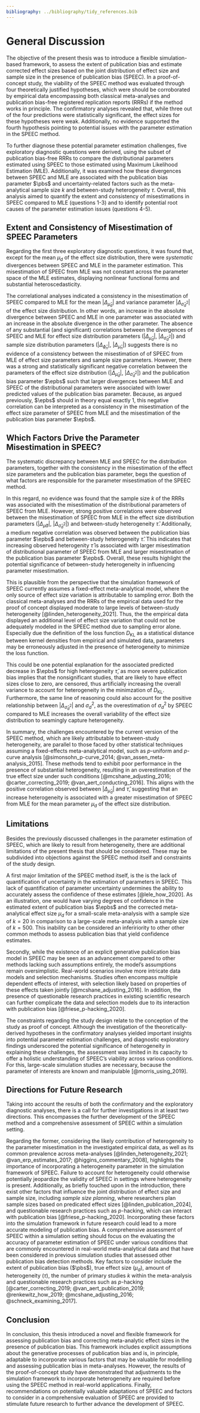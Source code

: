 ```yaml
---
bibliography: ../bibliography/tidy_references.bib
---
```


# General Discussion

The objective of the present thesis was to introduce a flexible simulation-based framework, to assess the extent of publication bias and estimate corrected effect sizes based on the joint distribution of effect size and sample size in the presence of publication bias (SPEEC). In a proof-of-concept study, the viability of the SPEEC method was evaluated through four theoretically justified hypotheses, which were should be corroborated by empirical data encompassing both classical meta-analyses and publication bias-free registered replication reports (RRRs) if the method works in principle. The confirmatory analyses revealed that, while three out of the four predictions were statistically significant, the effect sizes for these hypotheses were weak. Additionally, no evidence supported the fourth hypothesis pointing to potential issues with the parameter estimation in the SPEEC method.

To further diagnose these potential parameter estimation challenges, five exploratory diagnostic questions were derived, using the subset of publication bias-free RRRs to compare the distributional parameters estimated using SPEEC to those estimated using Maximum Likelihood Estimation (MLE). Additionally, it was examined how these divergences between SPEEC and MLE are associated with the publication bias parameter $\pbs$ and uncertainty-related factors such as the meta-analytical sample size $k$ and between-study heterogeneity $\tau$. Overall, this analysis aimed to quantify the extent and consistency of misestimations in SPEEC compared to MLE (questions 1-3) and to identify potential root causes of the parameter estimation issues (questions 4-5).

## Extent and Consistency of Misestimation of SPEEC Parameters

Regarding the first three exploratory diagnostic questions, it was found that, except for the mean $\mu_d$ of the effect size distribution, there were *systematic* divergences between SPEEC and MLE in the parameter estimation. This misestimation of SPEEC from MLE was not constant across the parameter space of the MLE estimates, displaying nonlinear functional forms and substantial heteroscedasticity. 

The correlational analyses indicated a consistency in the misestimation of SPEEC compared to MLE for the mean $|\Delta_{\widehat{\mu}_d}|$ and variance parameter $|\Delta_{\widehat{\sigma}^2_d}|$ of the effect size distribution. In other words, an increase in the absolute divergence between SPEEC and MLE in one parameter was associated with an increase in the absolute divergence in the other parameter. The absence of any substantial (and significant) correlations between the divergences of SPEEC and MLE for effect size distribution parameters ($|\Delta_{\widehat{\mu}_d}|$, $|\Delta_{\widehat{\sigma}^2_d}|$) and sample size distribution parameters ($|\Delta_{\widehat{\phi}_n}|$, $|\Delta_{\widehat{\mu}_n}|$) suggests there is no evidence of a consistency between the misestimation of of SPEEC from MLE of effect size parameters and sample size parameters. However, there was a strong and statistically significant negative correlation between the parameters of the effect size distribution ($|\Delta_{\widehat{\mu}_d}|$, $|\Delta_{\widehat{\sigma}^2_d}|$) and the publication bias parameter $\epbs$ such that larger divergences between MLE and SPEEC of the distributional parameters were associated with lower predicted values of the publication bias parameter. Because, as argued previously, $\epbs$ should in theory equal exactly 1, this negative correlation can be interpreted as a consistency in the misestimation of the effect size parameter of SPEEC from MLE and the misestimation of the publication bias parameter $\epbs$.

## Which Factors Drive the Parameter Misestimation in SPEEC?

The systematic discrepancy between MLE and SPEEC for the distribution parameters, together with the consistency in the misestimation of the effect size parameters and the publication bias parameter, begs the question of what factors are responsible for the parameter misestimation of the SPEEC method.

In this regard, no evidence was found that the sample size $k$ of the RRRs was associated with the misestimation of the distributional parameters of SPEEC from MLE. However, strong positive correlations were observed between the misestimation of SPEEC from MLE in the effect size distribution parameters ($|\Delta_{\widehat{\mu}d}|$, $|\Delta_{\widehat{\sigma}^2_d}|$) and between-study heterogeneity $\widehat{\tau}$. Additionally, a medium negative correlation was observed between the publication bias parameter $\epbs$ and between-study heterogeneity $\widehat{\tau}$. This indicates that increasing observed heterogenity $\widehat{\tau}$ is associated with larger misestimation of distributional parameter of SPEEC from MLE and larger misestimation of the publication bias parameter $\epbs$. Overall, these results highlight the potential significance of between-study heterogeneity in influencing parameter misestimation.

This is plausible from the perspective that the simulation framework of SPEEC currently assumes a fixed-effect meta-analytical model, where the only source of effect size variation is attributable to sampling error. Both the classical meta-analyses and the RRRs of the empirical data used for the proof of concept displayed moderate to large levels of between-study heterogeneity [@linden_heterogeneity_2021]. Thus, the the empirical data displayed an additional level of effect size variation that could not be adequately modeled in the SPEEC method due to sampling error alone. Especially due the definition of the loss function $D_{\text{KL}}$ as a statistical distance between kernel densities from empirical and simulated data, parameters may be erroneously adjusted in the presence of heterogeneity to minimize the loss function. 

This could be one potential explanation for the associated predicted decrease in $\epbs$ for high heterogeneity $\widehat{\tau}$, as more severe publication bias implies that the nonsignificant studies, that are likely to have effect sizes close to zero, are censored, thus artificially increasing the overall variance to account for heterogeneity in the minimzation of $D_{\text{KL}}$. Furthermore, the same line of reasoning could also account for the positive relationship between $| \Delta_{\widehat{\sigma}^2_d} |$ and $\sigma^2_d$, as the overestimation of $\sigma^2_d$ by SPEEC compared to MLE increases the overall variability of the effect size distribution to seamingly capture heterogeneity.


In summary, the challenges encountered by the current version of the SPEEC method, which are likely attributable to between-study heterogeneity, are parallel to those faced by other statistical techniques assuming a fixed-effects meta-analytical model, such as *p*-uniform and *p*-curve analysis [@simonsohn_p-curve_2014; @van_assen_meta-analysis_2015]. These methods tend to exhibit poor performance in the presence of substantial heterogeneity, resulting in an overestimation of the true effect size under such conditions [@mcshane_adjusting_2016; @carter_correcting_2019; @van_aert_conducting_2016]. This aligns with the positive correlation observed between $|\Delta_{\widehat{\mu}_d}|$ and $\widehat{\tau}$, suggesting that an increase heterogeneity is associated with a greater misestimation of SPEEC from MLE for the mean parameter $\mu_d$ of the effect size distribution.

## Limitations

Besides the previously discussed challenges in the parameter estimation of SPEEC, which are likely to result from heterogeneity, there are additional limitations of the present thesis that should be considered. These may be subdivided into objections against the SPEEC method itself and constraints of the study design.

A first major limitation of the SPEEC method itself, is the is the lack of quantification of uncertainty in the estimation of parameters in SPEEC. This lack of quantification of parameter uncertainty undermines the ability to accurately assess the confidence of these estimates [@lele_how_2020]. As an illustration, one would have varying degrees of confidence in the estimated extent of publication bias $\epbs$ and the corrected meta-analytical effect size $\mu_d$ for a small-scale meta-analysis with a sample size of $k=20$ in comparison to a large-scale meta-analysis with a sample size of $k=500$. This inability  can be considered an infeririority to other other common methods to assess publication bias that yield confidence estimates.

Secondly, while the existence of an explicit generative publication bias model in SPEEC may be seen as an advancement compared to other methods lacking such assumptions entirely, the model's assumptions remain oversimplistic. Real-world scenarios involve more intricate data models and selection mechanisms. Studies often encompass multiple dependent effects of interest, with selection likely based on properties of these effects taken jointly [@mcshane_adjusting_2016]. In addition, the presence of questionable research practices in existing scientific research can further complicate the data and selection models due to its interaction with publication bias [@friese_p-hacking_2020].

The constraints regarding the study design relate to the conception of the study as proof of concept. Although the investigation of the theoretically-derived hypotheses in the confirmatory analyses yielded important insights into potential parameter estimation challenges, and diagnostic exploratory findings underscored the potential significance of heterogeneity in explaining these challenges, the assessment was limited in its capacity to offer a holistic understanding of SPEEC's viability across various conditions. For this, large-scale simulation studies are necessary, because the parameter of interests are known and manipulable [@morris_using_2019].

## Directions for Future Research

Taking into account the results of both the confirmatory and the exploratory diagnostic analyses, there is a call for further investigations in at least two directions. This encompasses the further development of the SPEEC method and a comprehensive assessment of SPEEC within a simulation setting.

Regarding the former, considering the likely contribution of heterogeneity to the parameter misestimation in the investigated empirical data, as well as its common prevalence across meta-analyses [@linden_heterogeneity_2021; @van_erp_estimates_2017; @higgins_commentary_2008], highlights the importance of incorporating a heterogeneity parameter in the simulation framework of SPEEC. Failure to account for heterogeneity could otherwise potentially jeopardize the validity of SPEEC in settings where heterogeneity is present. Additionally, as briefly touched upon in the introduction, there exist other factors that influence the joint distribution of effect size and sample size, including *sample size planning*, where researchers plan sample sizes based on predicated effect sizes [@linden_publication_2024], and questionable research practices such as *p*-hacking, which can interact with publication bias [@friese_p-hacking_2020]. Incorporating these factors into the simulation framework in future research could lead to a more accurate modeling of publication bias.
A comprehensive assessment of SPEEC within a simulation setting should focus on the evaluating the accuracy of parameter estimation of SPEEC under various conditions that are commonly encountered in real-world meta-analytical data and that have been considered in previous simulation studies that assessed other publication bias detection methods. Key factors to consider include the extent of publication bias ($\pbs$), true effect size ($\mu_d$), amount of heterogeneity ($\tau$),  the number of primary studies $k$ within the meta-analysis and questionable research practices such as *p*-hacking [@carter_correcting_2019; @van_aert_publication_2019; @renkewitz_how_2019; @mcshane_adjusting_2016; @schneck_examining_2017].


## Conclusion

In conclusion, this thesis introduced a novel and flexible framework for assessing publication bias and correcting meta-analytic effect sizes in the presence of publication bias. This framework includes explicit assumptions about the generative processes of publication bias and is, in principle, adaptable to incorporate various factors that may be valuable for modelling and assessing publication bias in meta-analyses. However, the results of the proof-of-concept study have demonstrated that adjustments to the simulation framework to incorporate heterogeneity are required before using the SPEEC method in real-world applications. Finally, recommendations on potentially valuable adaptations of SPEEC and factors to consider in a comprehensive evaluation of SPEEC are provided to stimulate future research to further advance the development of SPEEC.






